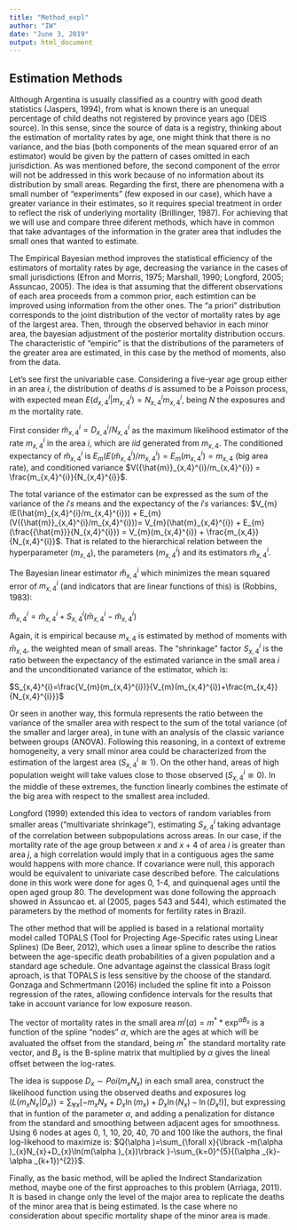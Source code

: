 ```yaml
---
title: "Method_expl"
author: "IW"
date: "June 3, 2019"
output: html_document
---
```


## **Estimation Methods**

Although Argentina is usually classified as a country with good death statistics (Jaspers, 1994), from what is known there is an unequal percentage of child deaths not registered by province years ago (DEIS source). In this sense, since the source of data is a registry, thinking about the estimation of mortality rates by age, one might think that there is no variance, and the bias (both components of the mean squared error of an estimator) would be given by the pattern of cases omitted in each jurisdiction. As was mentioned before, the second component of the error will not be addressed in this work because of no information about its distribution by small areas.  Regarding the first, there are phenomena with a small number of "experiments" (few exposed in our case), which have a greater variance in their estimates, so it requires special treatment in order to reflect the risk of underlying mortality (Brillinger, 1987). For achieving that we will use and compare three diferent methods, which have in common that take advantages of the information in the grater area that indludes the small ones that wanted to estimate.

The Empirical Bayesian method improves the statistical efficiency of the estimators of mortality rates by age, decreasing the variance in the cases of small jurisdictions (Efron and Morris, 1975; Marshall, 1990; Longford, 2005; Assuncao, 2005). The idea is that assuming that the different observations of each area proceeds from a common prior, each estimtion can be improved using information from the other ones. The "a priori" distribution corresponds to the joint distribution of the vector of mortality rates by age of the largest area. Then, through the observed behavior in each minor area, the bayesian adjustment of the posterior mortality distribution occurs. The characteristic of "empiric" is that the distributions of the parameters of the greater area are estimated, in this case by the method of moments, also from the data.

Let's see first the univariable case. Considering a five-year age group either in an area $i$, the distribution of deaths $d$ is assumed to be a Poisson process, with expected mean $E(d_{x, 4} ^ {i}|{m_{x,4}^{i} }) = N_{x, 4}^{i} m_{x, 4}^{i}$, being $N$ the exposures and $m$ the mortality rate.

First consider $\hat{m}_{x,4}^{i} = D_{x,4}^{i}/N_{x,4}^{i}$ as the maximum likelihood estimator of the rate $m_{x,4}^{i}$ in the area $i$, which are $iid$ generated from $m_{x,4}$. The conditioned expectancy of $\hat{m}_{x,4}^{i}$ is $E_{m}(E({\hat{m}}_{x,4}^{i})/m_{x,4}^{i})=E_{m}({m_{x,4}^{i}})=m_{x,4}$ (big area rate), and conditioned variance $V({\hat{m}}_{x,4}^{i}/m_{x,4}^{i}) = \frac{m_{x,4}^{i}}{N_{x,4}^{i}}$.

The total variance of the estimator can be expressed as the sum of the variance of the $i's$ means and the expectancy of the $i's$ variances: $V_{m}(E(\hat{m}_{x,4}^{i}/m_{x,4}^{i}))  +  E_{m}(V({\hat{m}}_{x,4}^{i}/m_{x,4}^{i}))= V_{m}(\hat{m}_{x,4}^{i})  +  E_{m}(\frac{{\hat{m}}}{N_{x,4}^{i}})  =  V_{m}(m_{x,4}^{i})  +   \frac{m_{x,4}}{N_{x,4}^{i}}$. That is related to the hierarchical relation between the hyperparameter ($m_{x,4}$), the parameters ($m_{x,4}^{i}$) and its estimators $\hat{m}_{x,4}^{i}$.

The Bayesian linear estimator $\mathring{m}_{x, 4}^{i}$ which minimizes the mean squared error of ${m}_{x,4}^{i}$ (and indicators that are linear functions of this) is (Robbins, 1983): 

$\mathring{m}_{x,4}^{i}=\hat{m}_{x,4}^{i}+S_{x,4}^{i}(\bar{m}_{x,4}^{i}-\hat{m}_{x,4}^{i})$

Again, it is empirical because $m_{x,4}$ is estimated by method of moments with $\bar{m}_{x,4}$, the weighted mean of small areas. The "shrinkage" factor $S_{x,4}^{i}$ is the ratio between the expectancy of the estimated variance in the small area $i$ and the unconditionated variance of the estimator, which is:

$S_{x,4}^{i}=\frac{V_{m}(m_{x,4}^{i})}{V_{m}(m_{x,4}^{i})+\frac{m_{x,4}}{N_{x,4}^{i}}}$

Or seen in another way, this formula represents the ratio between the variance of the smaller area with respect to the sum of the total variance (of the smaller and larger area), in tune with an analysis of the classic variance between groups (ANOVA). Following this reasoning, in a context of extreme homogeneity, a very small minor area could be characterized from the estimation of the largest area ($S_{x,4}^{i}\cong 1$). On the other hand, areas of high population weight will take values close to those observed ($S_{x,4}^{i}\cong 0$). In the middle of these extremes, the function linearly combines the estimate of the big area with respect to the smallest area included.

Longford (1999) extended this idea to vectors of random variables from smaller areas ("multivariate shrinkage"), estimating $S_{x,4}^{i}$ taking advantage of the correlation between subpopulations across areas. In our case, if the mortality rate of the age group between $x$ and $x + 4$ of area $i$ is greater than area $j$, a high correlation would imply that in a contiguous ages the same would happens with more chance. If covariance were null, this apporach would be equivalent to univariate case described before. The calculations done in this work were done for ages 0, 1-4, and quinquenal ages until the open aged group 80. The development was done following the approach showed in Assuncao et. al (2005, pages 543 and 544), which estimated the parameters by the method of moments for fertility rates in Brazil.





The other method that will be applied is based in a relational mortality model called TOPALS (Tool for Projecting Age-Specific rates using Linear Splines) (De Beer, 2012), which uses a linear spline to describe the ratios between the age-specific death probabilities of a given population and a standard age schedule. One advantage against the classical Brass logit aproach, is that TOPALS is less sensitive by the choose of the standard. Gonzaga and Schmertmann (2016) included the spline fit into a Poisson regression of the rates, allowing confidence intervals for the results that take in account variance for low exposure reason. 

The vector of mortality rates in the small area $m^{i}(\alpha)=m^{*}* \exp^{\alpha B_{x}}$ is a function of the spline "nodes" $\alpha$, which are the ages at which will be avaluated the offset from the standard,  being $m^*$ the standard mortality rate vector, and $B_{x}$ is the B-spline matrix that multiplied by $\alpha$ gives the lineal offset between the log-rates. 

The idea is suppose $D_{x}\sim Poi(m_{x}N_{x})$ in each small area, construct the likelihood function using the observed deaths and exposures $\log (L(m_{x}N_{x}|D_{x}))=\sum_{\forall x}{\lbrack -m_{x}N_{x}+D_{x}\ln (m_{x})+D_{x}\ln (N_{x})-\ln (D_{x}!)\rbrack}$, but expressing that in funtion of the parameter $\alpha$, and adding a penalization for distance from the standard and smoothing between adjacent ages for smoothness. Using 6 nodes at ages 0, 1, 10, 20, 40, 70 and 100 like the authors, the final log-likehood to maximize is: $Q(\alpha )=\sum_{\forall x}{\lbrack -m(\alpha )_{x}N_{x}+D_{x}\ln(m(\alpha )_{x})\rbrack }-\sum_{k=0}^{5}{(\alpha _{k}-\alpha _{k+1})^{2}}$.






Finally, as the basic method, will be aplied the Indirect Standarization method, maybe one of the first approaches to this problem (Arriaga, 2011). It is based in change only the level of the major area to replicate the deaths of the minor area that is being estimated. Is the case where no consideration about specific mortality shape of the minor area is made.
